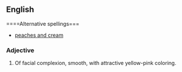 ==English==

====Alternative spellings===
*[[peaches and cream]]
===Adjective===
{{en-adj|pos=[[peaches]]-[[and]]-[[cream]]}}
# {{idiom}} Of facial complexion, smooth, with attractive yellow-pink coloring.